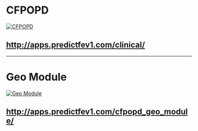 # CFPOPD

[![CFPOPD](cfpopd_screenshot.png)](http://apps.predictfev1.com/clinical/)

## [http://apps.predictfev1.com/clinical/](http://apps.predictfev1.com/clinical/)

---

# Geo Module

[![Geo Module](cfpopd_geo_module_screenshot.png)](http://apps.predictfev1.com/cfpopd_geo_module/)

## [http://apps.predictfev1.com/cfpopd_geo_module/](http://apps.predictfev1.com/cfpopd_geo_module/)

